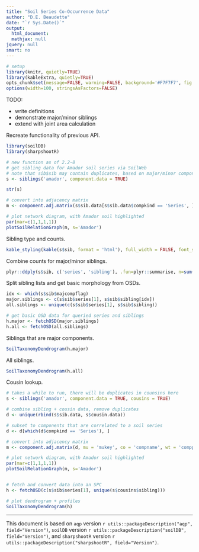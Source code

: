 ```yaml
---
title: "Soil Series Co-Occurrence Data"
author: "D.E. Beaudette"
date: "`r Sys.Date()`"
output:
  html_document:
  mathjax: null
jquery: null
smart: no
---
```

  
  
```r
# setup
library(knitr, quietly=TRUE)
library(kableExtra, quietly=TRUE)
opts_chunk$set(message=FALSE, warning=FALSE, background='#F7F7F7', fig.align='center', fig.retina=2, dev='png', tidy=FALSE, verbose=FALSE)
options(width=100, stringsAsFactors=FALSE)
```


TODO: 

   * write definitions
   * demonstrate major/minor siblings
   * extend with joint area calculation


Recreate functionality of previous API.
```r
library(soilDB)
library(sharpshootR)

# new function as of 2.2-8
# get sibling data for Amador soil series via SoilWeb
# note that sib$sib may contain duplicates, based on major/minor component status
s <- siblings('amador', component.data = TRUE)

str(s)

# convert into adjacency matrix
m <- component.adj.matrix(s$sib.data[s$sib.data$compkind == 'Series', ], mu = 'mukey', co = 'compname', wt = 'comppct_r')

# plot network diagram, with Amador soil highlighted
par(mar=c(1,1,1,1))
plotSoilRelationGraph(m, s='Amador')
```


Sibling type and counts.
```r
kable_styling(kable(s$sib, format = 'html'), full_width = FALSE, font_size = 10)
```

Combine counts for major/minor siblings.
```r
plyr::ddply(s$sib, c('series', 'sibling'), .fun=plyr::summarise, n=sum(n))
```

Split sibling lists and get basic morphology from OSDs.
```r
idx <- which(s$sib$majcompflag)
major.siblings <- c(s$sib$series[1], s$sib$sibling[idx])
all.siblings <- unique(c(s$sib$series[1], s$sib$sibling))

# get basic OSD data for queried series and siblings
h.major <- fetchOSD(major.siblings)
h.all <- fetchOSD(all.siblings)
```


Siblings that are major components.
```r
SoilTaxonomyDendrogram(h.major)
```

All siblings.
```r
SoilTaxonomyDendrogram(h.all)
```


Cousin lookup.
```r
# takes a while to run, there will be duplicates in counsins here
s <- siblings('amador', component.data = TRUE, cousins = TRUE)

# combine sibling + cousin data, remove duplicates
d <- unique(rbind(s$sib.data, s$cousin.data))

# subset to components that are correlated to a soil series
d <- d[which(d$compkind == 'Series'), ]

# convert into adjacency matrix
m <- component.adj.matrix(d, mu = 'mukey', co = 'compname', wt = 'comppct_r')

# plot network diagram, with Amador soil highlighted
par(mar=c(1,1,1,1))
plotSoilRelationGraph(m, s='Amador')


# fetch and convert data into an SPC
h <- fetchOSD(c(s$sib$series[1], unique(s$cousins$sibling)))

# plot dendrogram + profiles
SoilTaxonomyDendrogram(h)
```

----------------------------
This document is based on `aqp` version `r utils::packageDescription("aqp", field="Version")`, `soilDB` version `r utils::packageDescription("soilDB", field="Version")`, and `sharpshootR` version `r utils::packageDescription("sharpshootR", field="Version")`.

